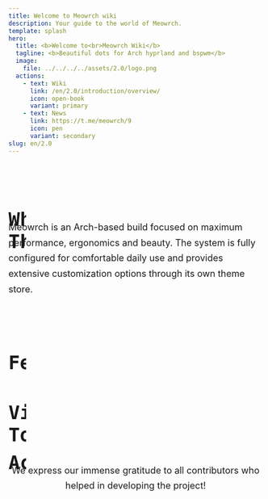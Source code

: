 ```yaml
---
title: Welcome to Meowrch wiki
description: Your guide to the world of Meowrch.
template: splash
hero:
  title: <b>Welcome to<br>Meowrch Wiki</b>
  tagline: <b>Beautiful dots for Arch hyprland and bspwm</b>
  image:
    file: ../../../../assets/2.0/logo.png
  actions:
    - text: Wiki
      link: /en/2.0/introduction/overview/
      icon: open-book
      variant: primary
    - text: News
      link: https://t.me/meowrch/9
      icon: pen
      variant: secondary
slug: en/2.0
---
```



<div style="margin-bottom: 3rem;">
  <h1 id="whats-that" style="font-family: 'Roboto', sans-serif; font-weight: 900; font-size: clamp(1.75rem, 1.2rem + 2.6vw, 3rem); color: var(--ctp-text); display: flex; align-items: center; justify-content: flex-start; gap: 0.75rem; margin-bottom: 2rem;">
    <Icon name="information" style="color: var(--ctp-mauve); width: clamp(1.6rem, 1.1rem + 1.8vw, 2.5rem); height: clamp(1.6rem, 1.1rem + 1.8vw, 2.5rem);" />

    What's That?
  </h1>

  <p style="color: var(--ctp-subtext1); font-size: clamp(1rem, 0.96rem + 0.4vw, 1.125rem); line-height: 1.7; max-width: 800px; margin: 0 auto 2rem auto;">
    Meowrch is an Arch-based build focused on maximum performance, ergonomics and beauty.
    The system is fully configured for comfortable daily use and provides extensive customization options through its own theme store.
  </p>
</div>

<div style="margin-top: 4rem; margin-bottom: 3rem;">
  <h1 id="features" style="font-family: 'Roboto', sans-serif; font-weight: 900; font-size: clamp(1.75rem, 1.2rem + 2.6vw, 3rem); color: var(--ctp-text); display: flex; align-items: center; justify-content: flex-start; gap: 0.75rem; margin-bottom: 2rem;">
    <Icon name="rocket" style="color: var(--ctp-mauve); width: clamp(1.6rem, 1.1rem + 1.8vw, 2.5rem); height: clamp(1.6rem, 1.1rem + 1.8vw, 2.5rem);" />

    Features
  </h1>
</div>

<CardGrid stagger>
  <FeatureCard icon="setting" iconColor="settings" title="Full Configuration" body="The system is fully configured for comfortable daily use" />

  <FeatureCard icon="puzzle" iconColor="custom" title="Customization" body="Extensive customization options and custom theme repository" />

  <FeatureCard icon="rocket" iconColor="performance" title="Performance" body="Hotkeys designed for maximum productivity" />

  <FeatureCard icon="download" iconColor="robot" title="Auto Installation" body="Automatic system installation and configuration" />

  <FeatureCard icon="add-document" iconColor="package" title="Chaotic AUR" body="Chaotic AUR support for fast installation of popular AUR packages" />

  <FeatureCard icon="star" iconColor="design" title="Modern Design" body="Providing continuous and reliable support for successful project work" />
</CardGrid>

<div style="margin-top: 4rem; margin-bottom: 3rem;">
  <h1 id="visual-tour" style="font-family: 'Roboto', sans-serif; font-weight: 900; font-size: clamp(1.75rem, 1.2rem + 2.6vw, 3rem); color: var(--ctp-text); display: flex; align-items: center; justify-content: flex-start; gap: 0.75rem; margin-bottom: 2rem;">
    <Icon name="laptop" style="color: var(--ctp-mauve); width: clamp(1.6rem, 1.1rem + 1.8vw, 2.5rem); height: clamp(1.6rem, 1.1rem + 1.8vw, 2.5rem);" />

    Visual Tour
  </h1>
</div>

<CardGrid>
  <ShowcaseCard author="Meowrch" imageSrc={screenshot1.src} src="https://github.com/meowrch/meowrch" />

  <ShowcaseCard author="Meowrch" imageSrc={screenshot2.src} src="https://github.com/meowrch/meowrch" />

  <ShowcaseCard author="Meowrch" imageSrc={screenshot3.src} src="https://github.com/meowrch/meowrch" />

  <ShowcaseCard author="Meowrch" imageSrc={screenshot4.src} src="https://github.com/meowrch/meowrch" />

  <ShowcaseCard author="Meowrch" imageSrc={screenshot5.src} src="https://github.com/meowrch/meowrch" />

  <ShowcaseCard author="Meowrch" imageSrc={screenshot6.src} src="https://github.com/meowrch/meowrch" />

  <ShowcaseCard author="Meowrch" imageSrc={screenshot7.src} src="https://github.com/meowrch/meowrch" />
</CardGrid>

<ReviewsSection owner="meowrch" repo="meowrch" category="Reviews" locale="en" headingId="reviews" />

<DonateBlock locale="en" />

<div style="margin-top: 4rem; margin-bottom: 3rem;">
  <h1 id="acknowledgements" style="font-family: 'Roboto', sans-serif; font-weight: 900; font-size: clamp(1.75rem, 1.2rem + 2.6vw, 3rem); color: var(--ctp-text); display: flex; align-items: center; justify-content: flex-start; gap: 0.75rem; margin-bottom: 2rem;">
    <Icon name="heart" style="color: var(--ctp-mauve); width: clamp(1.6rem, 1.1rem + 1.8vw, 2.5rem); height: clamp(1.6rem, 1.1rem + 1.8vw, 2.5rem);" />

    Acknowledgements
  </h1>

  <p style="color: var(--ctp-subtext1); font-size: clamp(1rem, 0.96rem + 0.4vw, 1.125rem); line-height: 1.7; max-width: 800px; margin: 0 auto 2rem auto; text-align: center;">
    We express our immense gratitude to all contributors who helped in developing the project!
  </p>
</div>

<CardGrid>
  <ContributorCard username="K1rsN7" contribution="Actively participates in project development from the start, helps with development and problem solving." />

  <ContributorCard username="haru2503" contribution="Always ready to help other users and solve community issues." />

  <ContributorCard username="Redm00us" contribution="Expands project boundaries by creating a NixOS version and adapting it to new platforms." />
</CardGrid>
